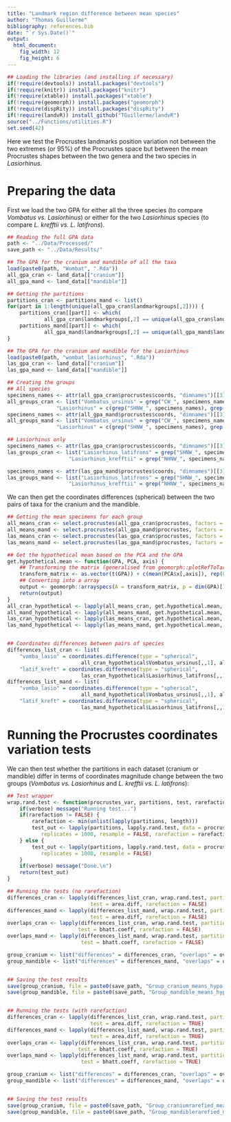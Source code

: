 ```yaml
---
title: "Landmark region difference between mean species"
author: "Thomas Guillerme"
bibliography: references.bib
date: "`r Sys.Date()`"
output:
  html_document:
    fig_width: 12
    fig_height: 6
---
```


```r
## Loading the libraries (and installing if necessary)
if(!require(devtools)) install.packages("devtools")
if(!require(knitr)) install.packages("knitr")
if(!require(xtable)) install.packages("xtable")
if(!require(geomorph)) install.packages("geomorph")
if(!require(dispRity)) install.packages("dispRity")
if(!require(landvR)) install_github("TGuillerme/landvR")
source("../Functions/utilities.R")
set.seed(42)
```

Here we test the Procrustes landmarks position variation not between the two extremes (or 95%) of the Procrustes space but between the mean Procrustes shapes between the two genera and the two species in _Lasiorhinus_.

# Preparing the data

First we load the two GPA for either all the three species (to compare _Vombatus vs. Lasiorhinus_) or either for the two _Lasiorhinus_ species (to compare _L. krefftii vs. L. latifrons_).

```r
## Reading the full GPA data
path <- "../Data/Processed/"
save_path <- "../Data/Results/"

## The GPA for the cranium and mandible of all the taxa
load(paste0(path, "Wombat", ".Rda"))
all_gpa_cran <- land_data[["cranium"]]
all_gpa_mand <- land_data[["mandible"]]

## Getting the partitions
partitions_cran <- partitions_mand <- list()
for(part in 1:length(unique(all_gpa_cran$landmarkgroups[,2]))) {
    partitions_cran[[part]] <- which(
            all_gpa_cran$landmarkgroups[,2] == unique(all_gpa_cran$landmarkgroups[,2])[part])
    partitions_mand[[part]] <- which(
            all_gpa_mand$landmarkgroups[,2] == unique(all_gpa_mand$landmarkgroups[,2])[part])
}

## The GPA for the cranium and mandible for the Lasiorhinus
load(paste0(path, "wombat_lasiorhinus", ".Rda"))
las_gpa_cran <- land_data[["cranium"]]
las_gpa_mand <- land_data[["mandible"]]

## Creating the groups
## All species
specimens_names <- attr(all_gpa_cran$procrustes$coords, "dimnames")[[3]]
all_groups_cran <- list("Vombatus_ursinus" = grep("CW_", specimens_names),
                "Lasiorhinus" = c(grep("SHNW_", specimens_names), grep("NHNW_", specimens_names)))
specimens_names <- attr(all_gpa_mand$procrustes$coords, "dimnames")[[3]]
all_groups_mand <- list("Vombatus_ursinus" = grep("CW_", specimens_names),
                "Lasiorhinus" = c(grep("SHNW_", specimens_names), grep("NHNW_", specimens_names)))

## Lasiorhinus only
specimens_names <- attr(las_gpa_cran$procrustes$coords, "dimnames")[[3]]
las_groups_cran <- list("Lasiorhinus_latifrons" = grep("SHNW_", specimens_names),
                    "Lasiorhinus_krefftii" = grep("NHNW_", specimens_names))

specimens_names <- attr(las_gpa_mand$procrustes$coords, "dimnames")[[3]]
las_groups_mand <- list("Lasiorhinus_latifrons" = grep("SHNW_", specimens_names),
                    "Lasiorhinus_krefftii" = grep("NHNW_", specimens_names))

```

We can then get the coordinates differences (spherical) between the two pairs of taxa for the cranium and the mandible.


```r
## Getting the mean specimens for each group
all_means_cran <- select.procrustes(all_gpa_cran$procrustes, factors = all_groups_cran)
all_means_mand <- select.procrustes(all_gpa_mand$procrustes, factors = all_groups_mand)
las_means_cran <- select.procrustes(las_gpa_cran$procrustes, factors = las_groups_cran)
las_means_mand <- select.procrustes(las_gpa_mand$procrustes, factors = las_groups_mand)

## Get the hypothetical mean based on the PCA and the GPA
get.hypothetical.mean <- function(GPA, PCA, axis) {
    ## Transforming the matrix (generalised from geomorph::plotRefToTarget)
    transform_matrix <- as.vector(t(GPA)) + c(mean(PCA$x[,axis]), rep(0, ncol(PCA$x)-length(axis))) %*% t(PCA$rotation)
    ## Converting into a array
    output <- geomorph::arrayspecs(A = transform_matrix, p = dim(GPA)[1], k = dim(GPA)[2])
    return(output)
}
all_cran_hypothetical <- lapply(all_means_cran, get.hypothetical.mean, PCA = las_gpa_cran$ordination, axis = 1)
all_mand_hypothetical <- lapply(all_means_mand, get.hypothetical.mean, PCA = las_gpa_mand$ordination, axis = 1)
las_cran_hypothetical <- lapply(las_means_cran, get.hypothetical.mean, PCA = las_gpa_cran$ordination, axis = 1)
las_mand_hypothetical <- lapply(las_means_mand, get.hypothetical.mean, PCA = las_gpa_mand$ordination, axis = 1)


## Coordinates differences between pairs of species
differences_list_cran <- list(
    "vomba_lasio" = coordinates.difference(type = "spherical",
                        all_cran_hypothetical$Vombatus_ursinus[,,1], all_cran_hypothetical$Lasiorhinus[,,1]),
    "latif_kreft" = coordinates.difference(type = "spherical",
                        las_cran_hypothetical$Lasiorhinus_latifrons[,,1], las_cran_hypothetical$Lasiorhinus_krefftii[,,1]))
differences_list_mand <- list(
    "vomba_lasio" = coordinates.difference(type = "spherical",
                        all_mand_hypothetical$Vombatus_ursinus[,,1], all_mand_hypothetical$Lasiorhinus[,,1]),
    "latif_kreft" = coordinates.difference(type = "spherical",
                        las_mand_hypothetical$Lasiorhinus_latifrons[,,1], las_mand_hypothetical$Lasiorhinus_krefftii[,,1]))

```


# Running the Procrustes coordinates variation tests

We can then test whether the partitions in each dataset (cranium or mandible) differ in terms of coordinates magnitude change between the two groups (_Vombatus vs. Lasiorhinus_ and _L. krefftii vs. L. latifrons_):

```r
## Test wrapper
wrap.rand.test <- function(procrustes_var, partitions, test, rarefaction, verbose = TRUE) {
    if(verbose) message("Running test...")
    if(rarefaction != FALSE) {
        rarefaction <- min(unlist(lapply(partitions, length)))
        test_out <- lapply(partitions, lapply.rand.test, data = procrustes_var[[1]], test = test,
           replicates = 1000, resample = FALSE, rarefaction = rarefaction)
    } else {
        test_out <- lapply(partitions, lapply.rand.test, data = procrustes_var[[1]], test = test,
           replicates = 1000, resample = FALSE)
    }
    if(verbose) message("Done.\n")
    return(test_out)
}

## Running the tests (no rarefaction)
differences_cran <- lapply(differences_list_cran, wrap.rand.test, partitions = partitions_cran,
                           test = area.diff, rarefaction = FALSE)
differences_mand <- lapply(differences_list_mand, wrap.rand.test, partitions = partitions_mand,
                           test = area.diff, rarefaction = FALSE)
overlaps_cran <- lapply(differences_list_cran, wrap.rand.test, partitions = partitions_cran,
                       test = bhatt.coeff, rarefaction = FALSE)
overlaps_mand <- lapply(differences_list_mand, wrap.rand.test, partitions = partitions_mand,
                        test = bhatt.coeff, rarefaction = FALSE)

group_cranium <- list("differences" = differences_cran, "overlaps" = overlaps_cran)
group_mandible <- list("differences" = differences_mand, "overlaps" = overlaps_mand)


## Saving the test results
save(group_cranium, file = paste0(save_path, "Group_cranium_means_hypo.Rda"))
save(group_mandible, file = paste0(save_path, "Group_mandible_means_hypo.Rda"))


## Running the tests (with rarefaction)
differences_cran <- lapply(differences_list_cran, wrap.rand.test, partitions = partitions_cran,
                           test = area.diff, rarefaction = TRUE)
differences_mand <- lapply(differences_list_mand, wrap.rand.test, partitions = partitions_mand,
                           test = area.diff, rarefaction = TRUE)
overlaps_cran <- lapply(differences_list_cran, wrap.rand.test, partitions = partitions_cran,
                       test = bhatt.coeff, rarefaction = TRUE)
overlaps_mand <- lapply(differences_list_mand, wrap.rand.test, partitions = partitions_mand,
                        test = bhatt.coeff, rarefaction = TRUE)

group_cranium <- list("differences" = differences_cran, "overlaps" = overlaps_cran)
group_mandible <- list("differences" = differences_mand, "overlaps" = overlaps_mand)


## Saving the test results
save(group_cranium, file = paste0(save_path, "Group_craniumrarefied_means_hypo.Rda"))
save(group_mandible, file = paste0(save_path, "Group_mandiblerarefied_means_hypo.Rda"))
```
